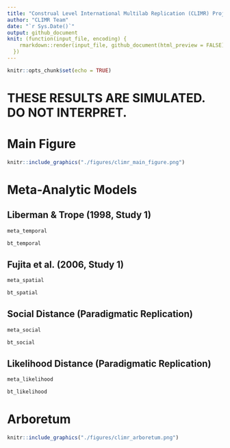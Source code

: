 ```yaml
---
title: "Construal Level International Multilab Replication (CLIMR) Project: Main Analysis Report"
author: "CLIMR Team"
date: "`r Sys.Date()`"
output: github_document
knit: (function(input_file, encoding) {
    rmarkdown::render(input_file, github_document(html_preview = FALSE), encoding = encoding, output_dir = "./reports/")
  })
---
```


```r
knitr::opts_chunk$set(echo = TRUE)

```

# **THESE RESULTS ARE SIMULATED. DO NOT INTERPRET.**

# Main Figure

```r
knitr::include_graphics("./figures/climr_main_figure.png")
```


# Meta-Analytic Models

## Liberman & Trope (1998, Study 1)

```r
meta_temporal
```

```r
bt_temporal
```

## Fujita et al. (2006, Study 1)

```r
meta_spatial
```

```r
bt_spatial
```

## Social Distance (Paradigmatic Replication)

```r
meta_social
```

```r
bt_social
```


## Likelihood Distance (Paradigmatic Replication)

```r
meta_likelihood
```

```r
bt_likelihood
```

# Arboretum

```r
knitr::include_graphics("./figures/climr_arboretum.png")
```
